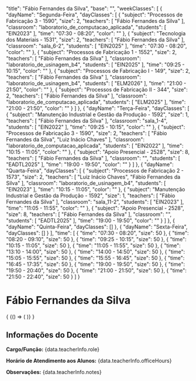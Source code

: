 
  "title": "Fábio Fernandes da Silva",
  "base": "",
  "weekClasses": [
    {
      "dayName": "Segunda-Feira",
      "dayClasses": [
        {
          "subject": "Processos de Fabricação 3 - 1590",
          "size": 2,
          "teachers": [
            "Fábio Fernandes da Silva"
          ],
          "classroom": "laboratorio_de_computacao_aplicada",
          "students": [
            "EIN2023"
          ],
          "time": "07:30 - 08:20",
          "color": ""
        },
        {
          "subject": "Tecnologia dos Materiais - 1531",
          "size": 2,
          "teachers": [
            "Fábio Fernandes da Silva"
          ],
          "classroom": "sala_6-2",
          "students": [
            "EIN2025"
          ],
          "time": "07:30 - 08:20",
          "color": ""
        },
        {
          "subject": "Processos de Fabricação 1 - 1552",
          "size": 2,
          "teachers": [
            "Fábio Fernandes da Silva"
          ],
          "classroom": "laboratorio_de_usinagem_b4",
          "students": [
            "EIN2025"
          ],
          "time": "09:25 - 10:15",
          "color": ""
        },
        {
          "subject": "Processos de Fabricação I - 149",
          "size": 2,
          "teachers": [
            "Fábio Fernandes da Silva"
          ],
          "classroom": "laboratorio_de_usinagem_b4",
          "students": [
            "ELM2026"
          ],
          "time": "21:00 - 21:50",
          "color": ""
        },
        {
          "subject": "Processos de Fabricação II - 344",
          "size": 2,
          "teachers": [
            "Fábio Fernandes da Silva"
          ],
          "classroom": "laboratorio_de_computacao_aplicada",
          "students": [
            "ELM2025"
          ],
          "time": "21:00 - 21:50",
          "color": ""
        }
      ]
    },
    {
      "dayName": "Terça-Feira",
      "dayClasses": [
        {
          "subject": "Manutenção Industrial e Gestão da Produção - 1592",
          "size": 1,
          "teachers": [
            "Fábio Fernandes da Silva"
          ],
          "classroom": "sala_1-4",
          "students": [
            "EIN2022"
          ],
          "time": "09:25 - 10:15",
          "color": ""
        },
        {
          "subject": "Processos de Fabricação 3 - 1590",
          "size": 2,
          "teachers": [
            "Fábio Fernandes da Silva",
            "Luiz Inácio Chaves"
          ],
          "classroom": "laboratorio_de_computacao_aplicada",
          "students": [
            "EIN2022"
          ],
          "time": "10:15 - 11:05",
          "color": ""
        },
        {
          "subject": "Apoio Presencial - 2528",
          "size": 8,
          "teachers": [
            "Fábio Fernandes da Silva"
          ],
          "classroom": "",
          "students": [
            "EADTL2025"
          ],
          "time": "19:00 - 19:50",
          "color": ""
        }
      ]
    },
    {
      "dayName": "Quarta-Feira",
      "dayClasses": [
        {
          "subject": "Processos de Fabricação 2 - 1573",
          "size": 2,
          "teachers": [
            "Luiz Inácio Chaves",
            "Fábio Fernandes da Silva"
          ],
          "classroom": "laboratorio_de_usinagem_b4",
          "students": [
            "EIN2023"
          ],
          "time": "10:15 - 11:05",
          "color": ""
        },
        {
          "subject": "Manutenção Industrial e Gestão da Produção - 1592",
          "size": 1,
          "teachers": [
            "Fábio Fernandes da Silva"
          ],
          "classroom": "sala_11-2",
          "students": [
            "EIN2023"
          ],
          "time": "11:05 - 11:55",
          "color": ""
        },
        {
          "subject": "Apoio Presencial - 2528",
          "size": 8,
          "teachers": [
            "Fábio Fernandes da Silva"
          ],
          "classroom": "",
          "students": [
            "EADTL2025"
          ],
          "time": "19:00 - 19:50",
          "color": ""
        }
      ]
    },
    {
      "dayName": "Quinta-Feira",
      "dayClasses": []
    },
    {
      "dayName": "Sexta-Feira",
      "dayClasses": []
    }
  ],
  "time": [
    {
      "time": "07:30 - 08:20",
      "size": 50
    },
    {
      "time": "08:20 - 09:10",
      "size": 50
    },
    {
      "time": "09:25 - 10:15",
      "size": 50
    },
    {
      "time": "10:15 - 11:05",
      "size": 50
    },
    {
      "time": "11:05 - 11:55",
      "size": 50
    },
    {
      "time": "13:10 - 14:00",
      "size": 50
    },
    {
      "time": "14:00 - 14:50",
      "size": 50
    },
    {
      "time": "15:05 - 15:55",
      "size": 50
    },
    {
      "time": "15:55 - 16:45",
      "size": 50
    },
    {
      "time": "16:45 - 17:35",
      "size": 50
    },
    {
      "time": "19:00 - 19:50",
      "size": 50
    },
    {
      "time": "19:50 - 20:40",
      "size": 50
    },
    {
      "time": "21:00 - 21:50",
      "size": 50
    },
    {
      "time": "21:50 - 22:40",
      "size": 50
    }
  ]
}

# Fábio Fernandes da Silva

<div>
  {
    <BrowserOnly>
      {() => (
        <Grid
          title={data.title}
          weekClasses={data.weekClasses}
          time={data.time}
        />
      )}
    </BrowserOnly>
  }
</div>

<div style={{
  border: '1px solid #ddd',
  borderRadius: '8px',
  padding: '16px',
  marginTop: '24px',
  backgroundColor: '#f9f9f9'
}}>
  <h2 style={{
    borderBottom: '2px solid #ccc',
    paddingBottom: '8px',
    marginBottom: '16px'
  }}>Informações do Docente</h2>
  <p><strong>Cargo/Função:</strong> {data.teacherInfo.role}</p>
  <p><strong>Horário de Atendimento aos Alunos:</strong> {data.teacherInfo.officeHours}</p>
  <p><strong>Observações:</strong> {data.teacherInfo.notes}</p>
</div>

